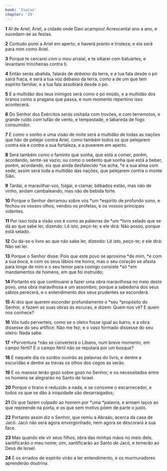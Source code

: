 ```yaml
---
book: 'Isaías'
chapter: '29'
---
```


**1** AI de Ariel, Ariel, a cidade onde Davi acampou! Acrescentai ano a ano, e sucedam-se as festas.

**2** Contudo porei a Ariel em aperto, e haverá pranto e tristeza; e ela será para mim como Ariel.

**3** Porque te cercarei _com o meu_ arraial, e te sitiarei com baluartes, e levantarei trincheiras contra ti.

**4** Então serás abatida, falarás de _debaixo_ da terra, e a tua fala desde o pó sairá fraca, e será a tua voz debaixo da terra, como a de _um_ que tem espírito familiar, e a tua fala assobiará desde o pó.

**5** E a multidão dos teus inimigos será como o pó miúdo, e a multidão dos tiranos como a pragana que passa, e num momento repentino isso acontecerá.

**6** Do Senhor dos Exércitos serás visitada com trovões, e com terremotos, e grande ruído _com_ tufão de vento, e tempestade, e labareda de fogo consumidor.

**7** E como o sonho e uma visão de noite será a multidão de todas as nações que hão de pelejar contra Ariel, como também todos os que pelejarem contra ela e _contra_ a sua fortaleza, e a puserem em aperto.

**8** Será também como o faminto que sonha, que está a comer, porém, acordando, sente-se vazio; ou como o sedento que sonha que está a beber, porém, acordando, eis que ainda desfalecido *se acha, *e a sua alma com sede; assim será toda a multidão das nações, que pelejarem contra o monte Sião.

**9** Tardai, e maravilhai-vos, folgai, e clamai; bêbados estão, mas não de vinho, andam cambaleando, mas não de bebida forte.

**10** Porque o Senhor derramou sobre vós *um *espírito de profundo sono, e fechou os vossos olhos, vendou os profetas, e os vossos principais videntes.

**11** Por isso toda a visão vos é como as palavras de *um *livro selado que se dá ao que sabe ler, dizendo: Lê isto, peço-te; e ele dirá: Não posso, porque está selado.

**12** Ou dá-se o livro ao que não sabe ler, dizendo: Lê isto, peço-te; e ele dirá: Não sei ler.

**13** Porque o Senhor disse: Pois que este povo se aproxima *de mim, *e com a sua boca, e com os seus lábios me honra, mas o seu coração se afasta para longe de mim e o seu temor para comigo consiste *só *em mandamentos de homens, em que foi instruído;

**14** Portanto eis que continuarei a fazer uma obra maravilhosa no meio deste povo, uma obra maravilhosa e um assombro; porque a sabedoria dos seus sábios perecerá, e o entendimento dos seus prudentes se esconderá.

**15** Ai dos que querem esconder profundamente o *seu *propósito do Senhor, e fazem as suas obras às escuras, e dizem: Quem nos vê? E quem nos conhece?

**16** Vós tudo perverteis, como se o oleiro fosse igual ao barro, e a obra dissesse do seu artífice: Não me fez; e o vaso formado dissesse do seu oleiro: Nada sabe.

**17** *Porventura *não se converterá o Líbano, num breve momento, em campo fértil? E o campo fértil não se reputará por um bosque?

**18** E naquele dia os surdos ouvirão as palavras do livro, e dentre a escuridão e dentre as trevas os olhos dos cegos as verão.

**19** E os mansos terão gozo sobre gozo no Senhor; e os necessitados entre os homens se alegrarão no Santo de Israel.

**20** Porque o tirano é reduzido a nada, e se consome o escarnecedor, e todos os que se dão à iniquidade são desarraigados;

**21** Os que fazem culpado ao homem por *uma *palavra, e armam laços ao que repreende na porta, e os que sem motivo põem de parte o justo.

**22** Portanto assim diz o Senhor, que remiu a Abraão, acerca da casa de Jacó: Jacó não será agora envergonhado, nem agora se descorará a sua face.

**23** Mas quando ele vir seus filhos, obra das minhas mãos no meio dele, santificarão o meu nome; sim, santificarão ao Santo de Jacó, e temerão ao Deus de Israel.

**24** E os errados de espírito virão a ter entendimento, e os murmuradores aprenderão doutrina.
